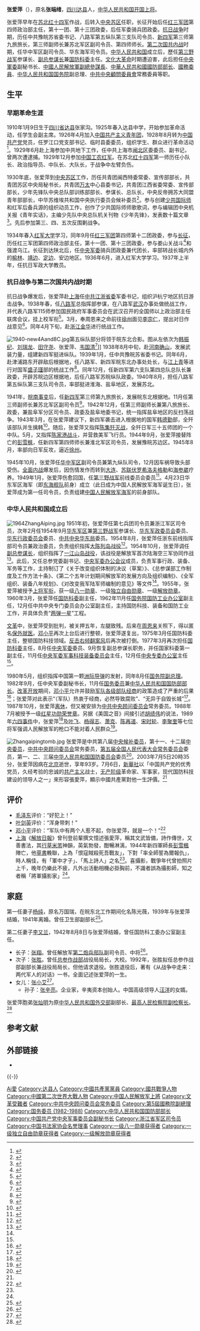 {{Infobox Officeholder
|name = 张爱萍
|image name = Zhang Aiping.jpg
|width = 200px
|圖像說明= 张爱萍像
|order1        = 第六任
|office1       = 中华人民共和国国防部部长
|term_start1   = 1982年11月
|term_end1     = 1988年4月
|predecessor1  = [[耿飚|耿飚]]
|successor1    = [[秦基伟|秦基伟]]
|premier1    = [[赵紫阳|赵紫阳]]
|order2        = 第五届
|office2       = 中华人民共和国国务院副总理
|term_start2   = 1980年9月
|term_end2     = 1982年5月
|predecessor2  = 
|successor2    = 
|premier2    = 赵紫阳
|原名    = 张端绪
|other_names = 
|foreign_names =
|english_names =
|Sex = 男
|date of birth = {{Birth date|1910|1|9}}
|place of birth = {{QING}}[[四川省_(清)|四川省]][[达县|达县]]
|date of death = {{Death date and age|2003|7|5|1910|1|9}}
|place of death = {{PRC}}[[北京市|北京市]]
|nationality = {{PRC}}
|residence =
|languages = [[汉语|汉语]]
|height =
|weight =
|政党 = {{CPC}}
|rank = 中华民国国民革命军陆军上校（1938年）<br/>[[中国人民解放军上将|中国人民解放军上将]] （1955年）
|配偶    = 杨纯<br />[[李又兰|李又兰]]
|子女 = 子：张胜、张翔<br />女：张小艾
|母校 = 国工农红军大学
|past = 
|work =
|效忠    = {{CPC}}
|服務    = [[中国工农红军|中国工农红军]]<br>[[国民革命军第十八集团军|国民革命军第十八集团军]]<br>[[国民革命军陆军新编第四军|国民革命军陆军新编第四军]]<br>{{PLA}}
|服役期間= 1929年-1987年
|階級    = 
|隊      = 
|戰爭    = [[第一次国共内战|第一次国共内战]]<br /> [[抗日战争|抗日战争]]<br /> [[第二次国共内战|第二次国共内战]]
|獲獎    = [[File:Order_of_Bayi_1st_Class.svg|50px]] [[中华人民共和国|中华人民共和国]]一级[[八一勋章_(1955年)|八一勋章]]（1955年）<br>[[File:Order_of_Independence_and_Freedom_1st_Class.svg|50px]] 中华人民共和国一级[[独立自由勋章|独立自由勋章]]（1955年）<br>[[File:Order_of_Liberation_1st_Class.svg|50px]] 中华人民共和国一级[[解放勋章|解放勋章]]（1955年）<br />中国人民解放军一级红星功勋荣誉章（1988年）
|著作    =《神剑之歌》<br /> 《张爱萍军事文选》
}}

'''张爱萍'''（{{bd|1910年|1月9日|2003年|7月5日|catIdx=Z}}），原名'''张端绪'''{{r|sjz|page=2}}，[[四川|四川]][[达县|达县]]人，[[中国人民解放军上将|中华人民共和国开国上将]]。

张爱萍早年在[[苏北|苏北]][[红十四军|红十四军]]作战，后转入[[中央苏区|中央苏区]]任职，长征开始后任[[红三军团|红三军团]]第四师政治部主任，第十一团、第十三团政委，后任军委骑兵团政委。[[抗日战争|抗日战争]]时期，历任中共豫皖苏省委书记、八路军第五纵队第三支队司令员、[[新四军|新四军]]第三师第九旅旅长，第三师副师长兼苏北军区副司令员、第四师师长。[[第二次国共内战|第二次国共内战]]时期，任华中军区副司令员、华东海军司令员。[[中华人民共和国|中华人民共和国]]成立后，歷任[[第三野战军|第三野战军]]参谋长、[[中国人民解放军总参谋部|副总参谋长]]兼[[国防科委|国防科委]]主任。[[文化大革命|文化大革命]]时期遭迫害，此后担任[[中央軍委|中央軍委]]副秘书长、[[中國人民解放軍副總參謀長|中國人民解放軍副總參謀長]]、[[中華人民共和國國防部部长|中華人民共和國國防部部长]]、[[國務委員|國務委員]]、[[中华人民共和国国务院|中华人民共和国国务院]]副总理、[[中共中央顧問委員會|中共中央顧問委員會]]常務委員等职。

== 生平 ==
=== 早期革命生涯 ===
{{See also|红十四军|少共国际师|长征}}
1910年1月9日生于[[四川省|四川省]][[达县|达县]]张家沟。1925年春入达县中学，开始参加革命活动，任学生会副主席。1926年4月加入[[中国共产主义青年团|中国共产主义青年团]]，1928年8月转为[[中国共产党|中国共产党]]党员，任罗江口党支部书记、临时县委委员，组织学生、群众进行革命活动{{r|sjz|page=11-19}}<ref name="前防長">{{cite news|title=前防長張愛萍病逝|accessdate=2005-04-02|location=[[香港|香港]]|newspaper=《[[明報|明報]]》|date=2003年7月7日}}</ref>。1929年6月赴上海参加中共地下工作，任中共上海市[[闸北区|闸北区]]委委员、副书记，曾两次遭逮捕{{r|sjz|page=31-37}}。1929年12月参加[[中国工农红军|中国工农红军]]{{r|sjz|page=39}}。在苏北[[红十四军|红十四军]]第一师历任小队长、政治指导员、中队长、大队长，于战争中左臂负伤。

1930年底，张爱萍到[[中央苏区|中央苏区]]工作，历任共青团闽西特委常委、宣传部部长，共青团苏区中央局秘书长，共青团[[万安|万]][[太和县|太]]中心县委书记，共青团江西省委常委、宣传部部长，少年先锋队中央总队部训练部部长、参谋长、总队长，中央反帝拥苏大同盟青年部部长，中华苏维埃共和国中央执行委员会候补委员<ref>{{cite book|language=zh-hans|title=中国共产党历史大辞典 1921-2011|volume=总论·人物|author=李景田主编|location=北京|publisher=中共中央党校出版社|year=2011|isbn=7-5035-4491-0|pages=321}}</ref>。参与创建[[少共国际师|少共国际师]]和红军后备兵源的组织动员工作，创作了少共国际师师歌歌词{{r|sjz|page=77}}，参与编辑团中央机关报《青年实话》，主编少先队中央总队机关刊物《少年先锋》，发表数十篇文章<ref name="官方">{{cite web|title=组图：张爱萍同志生平|date=2003-07-12|url=http://news.xinhuanet.com/mil/2003-07/12/content_970361.htm|publisher=新华网|accessdate=2015-02-15|archive-date=2015-02-16|archive-url=https://web.archive.org/web/20150216202929/http://news.xinhuanet.com/mil/2003-07/12/content_970361.htm|dead-url=no}}</ref>。先后参加第三、四、五次反围剿战争。

1934年春入[[红军大学|红军大学]]学习，同年9月任[[红三军团|红三军团]]第四师第十二团政委{{r|sjz|page=104}}，参与[[长征|长征]]，历任红三军团第四师政治部主任，第十一团、第十三团政委，参与娄山关战斗<ref>{{cite book|language=zh-hans|author=王树增|title=长征|url=https://archive.org/details/changzheng0000wang|year=2006|location=北京|publisher=人民文学出版社|isbn=978-7-02-005798-6|pages=[https://archive.org/details/changzheng0000wang/page/275 275]-279}}</ref>和强渡乌江{{r|czz|page=290}}。长征到达陕北后，任[[中央军委|中央军委]]骑兵团政委兼代团长{{r|sjz|page=162}}，率部转战长城内外的[[榆林|榆林]]、[[靖边|靖边]]、[[定边|定边]]、安边地区。1936年6月，进入红军大学学习。1937年上半年，任抗日军政大学教员{{r|sjz|page=175}}。

=== 抗日战争与第二次国共内战时期 ===
{{See also|新四军|江上青|东海舰队}}
抗日战争爆发后，张爱萍赴[[上海|上海]]任[[中共江浙省委|中共江浙省委]]军委书记，组织沪杭宁地区抗日游击战争{{r|sjz|page=179}}。1938年春，任[[八路军|八路军]]总指挥部参谋，在八路军[[武汉|武汉]]办事处做统战工作，并代表八路军115师参加国民政府军事委员会在武汉召开的全国师以上政治部主任联席会议，挂上校军衔<ref>{{cite web|url =http://www.sn.xinhuanet.com/2008-07/30/content_13975439.htm|title =红军改编为八路军初期部队作战序列|date =2008-07-30|language =zh-hans|publisher =新华网|deadurl =yes|archiveurl =https://web.archive.org/web/20150924103019/http://www.sn.xinhuanet.com/2008-07/30/content_13975439.htm|archivedate =2015-09-24}}</ref>。3月，奉周恩来之命前往[[徐州|徐州]]面见[[李宗仁|李宗仁]]，提出对日作战意见{{r|sjz|page=193-194}}<ref>{{cite web|url=http://roll.sohu.com/20140403/n397699884.shtml|title=周恩来与台儿庄大战鲜为人知的往事|date=2014-04-03|accessdate=2015-02-15|publisher=搜狐|archive-date=2015-02-15|archive-url=https://web.archive.org/web/20150215182832/http://roll.sohu.com/20140403/n397699884.shtml|dead-url=no}}</ref>。同年4月下旬，赴[[浙江|浙江]][[金华|金华]]进行统战工作{{r|sjz|page=194}}。

[[File:1940-new4Aand8C.jpg|thumb]]第五纵队部分将领于皖东北合影。图从左依次为[[韩振纪|韩振纪]]、[[刘瑞龙|刘瑞龙]]、[[田守尧|田守尧]]、张爱萍、[[韦国清|韦国清]]{{r|czz|page=图片页第一组}}<ref>{{cite news|url=http://www.news365.com.cn/bhygb/ygb/201307/t20130708_1306584.html|title=为八路军太行纪念馆一幅照片求证|author=严建平|date=2013-07-07|accessdate=2015-02-16|publisher=新民晚报|deadurl=yes|archiveurl=https://archive.is/20140912091143/http://www.news365.com.cn/bhygb/ygb/201307/t20130708_1306584.html|archivedate=2014-09-12}}</ref>]]
1938年8月中旬，赴[[河南|河南]][[确山|确山]]，发展武装力量，组建新四军挺进纵队{{r|sjz|page=205}}。1939年1月，任中共豫皖苏省委书记。同年6月，赴津浦路东开辟敌后根据地，任八路军、新四军皖东北办事处处长，与[[江上青|江上青]]等进行对国军[[盛子瑾|盛子瑾]]部的统战工作<ref>{{cite web|url=http://www.people.com.cn/GB/paper81/14705/1305014.html|title=他改变了中国  江泽民传|publisher=人民网 来源：《大地》2005年第八期|author=罗伯特·劳伦斯·库恩|date=|accessdate=2011-07-13|language=Zh-hans|archive-date=2011-09-28|archive-url=https://web.archive.org/web/20110928110023/http://www.people.com.cn/GB/paper81/14705/1305014.html|dead-url=no}}</ref>。同年12月，任新四军第六支队第四总队总队长兼政委，开辟苏皖边区根据地，后任八路军苏皖纵队政委。1940年8月，担任八路军第五纵队第三支队司令员，率部挺进淮海、盐阜地区，发展苏北{{r|sjz|page=261}}。

1941年，[[皖南事变|皖南事变]]后，任[[新四军|新四军]]第三师第九旅旅长，发展皖东北根据地{{r|czz|page=87-89}}。11月任第三师副师长兼苏北军区副司令员<ref>{{cite book |language=zh-hans|author=张明金、刘立勤 |title=中国人民解放军历史上的200个军区|year=2010|location=北京|publisher=解放军文艺出版社|isbn=978-7-5033-2252-5|pages=163}}</ref>{{r|sjz|page=302}}。1942年12月，任第三师副师长兼第八旅旅长、政委，兼盐阜军分区司令员、政委及盐阜地委书记，统一指挥盐阜地区的反扫荡战争。1943年3月，在张爱萍建议下，新四军袭击进入根据地的国军[[韩德勤|韩德勤]]部，全歼该部队并生擒韩{{r|sjz|page=331}}<ref>{{Cite news|url=http://dangshi.people.com.cn/GB/144956/10842948.html|title=新四军捉放韩德勤纪实 (4)|author=刘小清|date=2010-01-26|accessdate=2015-02-15|publisher=中国共产党新闻网|archive-date=2014-08-12|archive-url=https://web.archive.org/web/20140812213829/http://dangshi.people.com.cn/GB/144956/10842948.html|dead-url=no}}</ref>。随后，张爱萍又指挥[[陈集歼灭战|陈集歼灭战]]，全歼日军三十五师团的一个中队{{r|sjz|page=335-339}}。5月，又指挥[[陈家港战斗|陈家港战斗]]，并营救美军飞行员{{r|sjz|page=343}}。1944年9月，张爱萍接替阵亡的[[彭雪枫|彭雪枫]]，任新四军第四师师长兼淮北军区司令员，发展豫皖苏边区{{r|sjz|page=347}}。1945年8月，率部向日军反攻，逼近[[徐州|徐州]]。

1945年10月，张爱萍任[[华中军区_(新四军)|华中军区]]副司令员兼第九纵队司令{{r|czz|page=126}}，12月因车祸导致头部受伤{{r|czz|page=127}}。[[第二次国共内战|全面内战]]爆发后，因伤情发作而转到[[大连|大连]]、[[苏联|苏联]][[伏罗希洛夫格勒|伏罗希洛夫格勒]]和[[海参崴|海参崴]]疗养{{r|sjz|page=378-379}}。1949年1月，张爱萍伤愈回国，任[[第三野战军|第三野战军]]前线委员会委员<ref>{{cite book |author=欧阳青 |title=大授衔：1955共和国将帅授衔档案|year=2011 |publisher=长城出版社 |location=北京|pages=424|isbn=978-7-5483-0058-8 |language = zh-hans}}</ref>。4月23日华东军区海军（即[[东海舰队|东海舰队]]前身）成立（此日成为中国人民解放军海军诞生日），张爱萍成为第一任司令员，负责组建[[中国人民解放军海军|中国人民解放军海军]]的前身部队{{r|sjz|page=384}}。

=== 中华人民共和国成立后 ===
{{See also|一江山岛战役|两弹一星|军队经商}}
[[File:1964ZhangAiping.jpg|thumb]]
1951年初，张爱萍任第七兵团司令员兼浙江军区司令员，次年2月任1954年9月[[华东军区|华东军区]]兼[[第三野战军|第三野战军]]参谋长、[[华东军政委员会|华东军政委员会]]委员、[[华东行政委员会|华东行政委员会]]委员、[[中共中央华东局|中共中央华东局]]委员{{r|czz|page=214}}。1954年8月，张爱萍任浙东前线指挥部司令员兼政治委员，负责组织指挥[[大陳島撤退|大陈列岛战役]]<ref>{{cite web|language=zh-hans|url=http://news.ifeng.com/history/1/200710/1010_335_252972_1.shtml|title=亮剑台海：解放军首次联合作战解放一江山岛纪实|publisher=凤凰新媒体|date=2007-10-10|accessdate=2015-02-15|archive-date=2014-09-12|archive-url=https://web.archive.org/web/20140912141053/http://news.ifeng.com/history/1/200710/1010_335_252972_1.shtml|dead-url=no}}</ref>。1954年10月，张爱萍调任[[中国人民解放军总参谋部|副总参谋长]]，组织指挥了[[一江山岛战役|一江山岛战役]]，该战役是解放军首次陆海空三军协同作战<ref>{{cite book|language=zh-hans|author=徐焰|title=金门之战|publisher=辽宁人民出版社|location=沈阳|year=2011|isbn=978-7-205-06942-1|pages=128}}</ref>。此后，又任总参党委副书记、[[中央军委办公会议|中央军委办公会议]]成员，负责军事行政、装备、军务等工作{{r|sjz|page=482}}，主持制订了《关于改变组织体制的决议（草案）》、《总参谋部工作制度及工作方法十条》、《第二个五年计划期间解放军的发展方向及组织编制》、《全军组织、装备八年规划》、《对改变我军陆军师编制的意见》等文件<ref name="官方"/>。1955年，张爱萍被授予[[上将|上将]][[军衔|军衔]]，获一级[[八一勋章_(1955年)|八一勋章]]、一级[[独立自由勋章|独立自由勋章]]、一级[[解放勋章|解放勋章]]。1960年3月，张爱萍任[[国防科委|国防科委]]副主任，1962年11月任[[国务院国防工业办公室|国务院国防工业办公室]]副主任，12月任中共中央专门委员会办公室副主任，主持国防科技、装备和国防工业工作，并具体负责“[[两弹一星|两弹一星]]”工程{{r|czz|page=333}}。

[[文革|文革]]中，张爱萍受到批判，被关押五年，左腿致残{{r|sjz|page=602}}。后来在[[周恩来|周恩来]]关照下，得以匿名[[保外就医|保外就医]]。[[邓小平|邓小平]]再次上台后进行整顿，张爱萍遂复出，1975年3月任国防科委主任，整顿国防科技领域。[[反击右倾翻案风|反击右倾翻案风]]后再次被打倒{{r|sjz|page=644}}。1977年3月再次担任[[国防科委|国防科委]]主任，8月任[[中央军委|中央军委]]委员、9月恢复副总参谋长职务，并任国家科委第一副主任，11月任[[中央军委军事科技装备委员会|中央军委军事科技装备委员会]]主任，12月任[[中央专委办公室|中央专委办公室]]主任<ref name="官方"/>。

1980年5月，组织指挥中国第一颗[[洲际导弹|洲际导弹]]的发射，同年8月任[[国务院副总理|国务院副总理]]。1982年9月，任中央军委副秘书长，11月任[[国务委员|国务委员]]兼[[中华人民共和国国防部部长|中华人民共和国国防部部长]]{{r|sjz|page=705}}。[[改革开放|改革开放]]期间，[[邓小平|邓小平]]允许并鼓励[[军队经商|军队各级部队经商]]的政策造成了严重的后果<ref name="傅高义">{{cite book| language = zh-hans |author=傅高义著;冯克利译|title=邓小平时代|year=2013|publisher=生活·读书·新知三联书店|isbn=978-7-1080-4153-1|pages=530}}</ref>；张爱萍对此表示“（军队）热衷于经商，必然导致腐败”、“无异于自毁长城”<ref>{{cite web|language=zh-hans|url=http://dangshi.people.com.cn/GB/85038/10205372.html|title=张爱萍痛斥军队经商|publisher=中国共产党新闻网|date=2009-10-16|accessdate=2010-04-01|archive-date=2009-10-19|archive-url=https://web.archive.org/web/20091019115646/http://dangshi.people.com.cn/GB/85038/10205372.html|dead-url=no}}</ref>。1987年10月，张爱萍[[离休|离休]]，但又被安排为[[中共中央顾问委员会|中共中央顾问委员会]]常务委员。1988年7月被授予一级[[红星功勋荣誉章|红星功勋荣誉章]]。另据《美国之音》间接引述[[胡绩伟|胡绩伟]]的说法，1989年[[六四事件|六四事件]]中，张爱萍<ref>{{Cite book|title=从战争中走来：两代军人的对话|last=张|first=胜|date=2008-1|publisher=中国青年出版社|others=结合[[w:王震|w:王震]]的经历和立场，这个发生在1989年的“重大问题”很可能是[[六四事件|六四事件]]|year=|isbn=9787500679561|location=北京|pages=489|language=zh-hans|quote=（第420页）……可惜在九年后（1989年），他们（指张爱萍和[[王震|王震]]）在一个‘重大问题’上发生了争执……}}</ref>及[[叶飞|叶飞]]、[[杨得志|杨得志]]、[[萧克|萧克]]、[[陈再道|陈再道]]、[[宋时轮|宋时轮]]、[[李聚奎|李聚奎]]等七位将军强调人民解放军的枪口不能对着人民群众<ref>{{cite news|title=鲜明对照：中外媒体谈赵紫阳葬礼|url=http://www.voachinese.com/content/a-21-w2005-02-05-voa40-57786062/1056870.html|accessdate=2005-04-02|newspaper=美国之音|date=2005-04-02|archive-date=2013-05-23|archive-url=https://web.archive.org/web/20130523194822/http://www.voachinese.com/content/a-21-w2005-02-05-voa40-57786062/1056870.html|dead-url=no}}</ref>。

[[File:Zhangaipingtomb.jpg|thumb]]
张爱萍是中共第八届[[中央候补委员|中央候补委员]]，第十一、十二届[[中央委员|中央委员]]，[[中共中央顾问委员会|中共中央顾问委员会]]常务委员，[[第五届全国人民代表大会常务委员会|第五届全国人民代表大会常务委员会]]委员，第一、二、三届[[中华人民共和国国防委员会|中华人民共和国国防委员会]]委员<ref>{{cite book|language=zh-hans|author=星火燎原编辑部|title=中国人民解放军将帅名录：第一卷 |year=2006|publisher=解放军出版社 |location=北京|isbn=7-5065-5055-5|pages=105}}</ref>。2003年7月5日20時35分，张爱萍因病在[[北京|北京]]逝世，享年93岁。7月6日，[[新華社|新華社]]以「中国共产党的优秀党员，久经考验的忠诚的[[共产主义|共产主义]]战士，[[无产阶级|无产阶级]]革命家、军事家，现代国防科技建设的领导人之一」來形容張愛萍，顯示中國共產黨對他一生評價。<ref name="前防長"/>

== 评价 ==
*[[毛泽东|毛泽东]]评价：“好犯上！”
*[[叶剑英|叶剑英]]评价：“浑身带刺！”
*[[邓小平|邓小平]]评价：“军队中有两个人惹不起，你张爱萍，就是一个！”<ref>{{cite web |url=http://mil.chinaiiss.com/html/20148/4/a6e91f.html |title=揭秘：哪位开国将军被毛泽东评价为“好犯上”？ |date=2014-08-04 |accessdate=2015-02-16 |publisher=战略网 |archive-url=https://web.archive.org/web/20150216122442/http://mil.chinaiiss.com/html/20148/4/a6e91f.html |archive-date=2015-02-16 |dead-url=yes }}</ref>
*[[上海|上海]]《[[解放日報|解放日報]]》曾刊登前輩撰文憶述張愛萍，稱其文武皆備，詩作傳世，又善書法，其[[行草|行草]][[米芾|米芾]]神韻，英氣勃發，酣暢淋漓，1944年新四軍師長[[彭雪楓|彭雪楓]]陣亡，他[[草書|草書]]輓聯，上為「恨寇賊殺死吾戰友」，下對「率全師誓為爾報仇」，時人稱佳，有「軍中才子」、「馬上詩人」之名<ref name=前防長/>。喜攝影，戰爭年代曾拍照片上千，晚年仍樂此不疲，凡外出活動相機必掛胸前，不識者誤為攝影師，知之者稱「將軍攝影家」<ref name=前防長/>。

== 家庭 ==
第一任妻子[[杨纯_(中共)|杨纯]]，原名万国瑞，在皖东北工作期间化名陈光薇，1939年与张爱萍结婚，1941年离婚。曾任卫生部副部长<ref>{{cite web|url=http://www.ourjiangsu.com/a/20171205/1512442585235.shtml|title=女中豪杰杨纯纵横淮海|date=2017-12-05|accessdate=2018-04-24|publisher=我苏网|archive-date=2018-04-25|archive-url=https://web.archive.org/web/20180425031946/http://www.ourjiangsu.com/a/20171205/1512442585235.shtml|dead-url=no}}</ref>。

第二任妻子[[李又兰|李又兰]]，1942年8月8日与张爱萍结婚，曾任国防科工委办公室副主任。

*长子：[[张翔_(中将)|张翔]]。曾任解放军[[中国人民解放军火箭军|第二炮兵部队]]副司令员、中将<ref>{{cite web|url=http://news.sina.com.cn/c/2007-08-20/114813702704.shtml|title=张爱萍之子张翔：打破我军信息化瓶颈的将军|date=2007-08-20|accessdate=2015-08-24|publisher=新浪|archive-date=2016-03-04|archive-url=https://web.archive.org/web/20160304110848/http://news.sina.com.cn/c/2007-08-20/114813702704.shtml|dead-url=no}}</ref>。
*次子：[[张胜_(大校)|张胜]]。曾任[[中央军委联合参谋部作战局|总参作战部]]战役局局长，大校。1992年，张胜拟任总参作战部副部长兼战役局局长，但他请求退役{{r|czz|page=670}}。张胜退役后，著有《从战争中走来：两代军人的对话》一书，全面记述张爱萍的一生。
*女儿：[[张小艾|张小艾]]<ref>{{cite web|url=http://news.163.com/06/1009/09/2SVV5VCB00011229.html|title=将军女儿寻找泡桐岗|publisher=网易|date=2006-10-09|accessdate=2015-08-24|archive-url=https://web.archive.org/web/20160130175237/http://news.163.com/06/1009/09/2SVV5VCB00011229.html|archive-date=2016-01-30|dead-url=yes}}</ref>。
**孙子：[[張辛亮|张辛亮]]。企业家，辛夷资本创始人。中国高级领导人[[汪洋_(1955年)|汪洋]]的女婿。

张爱萍胞弟[[张灿明|张灿明]]为原[[中华人民共和国外交部|中华人民共和国外交部]]副部长、[[中华人民共和国最高人民检察院副检察长|最高人民检察院副检察长]]。<ref>{{cite web|url=http://www.tchuan.gov.cn/show/2017/06/20/20712.html|title=张爱萍故居|website=达州市通川区人民政府|date=2017-06-20|access-date=2021-04-14|archive-date=2021-04-15|archive-url=https://web.archive.org/web/20210415232200/http://www.tchuan.gov.cn/show/2017/06/20/20712.html|dead-url=no}}</ref>

== 参考文献 ==
{{Reflist|30em|refs=
<ref name="sjz">{{cite book |language=zh-hans|author= 东方鹤|authorlink=贺茂之|title= 上将张爱萍（上下）|year=2007|publisher= 人民出版社|location=北京|isbn=978-7-01-003139-2}}</ref>
<ref name="czz">{{cite book |language=zh-hans|author= 张胜|title= 从战争中走来：两代军人的对话|year=2013 |publisher= 生活·读书·新知三联书店|edition=修订版|location=北京 |isbn=978-7-108-04695-6}}</ref>
}}

== 外部链接 ==
* {{Wikiquote-inline}}

{{-}}
{{start box}}
{{s-gov|prc}}
{{s-before|[[耿飚|耿飚]]}}
{{s-title|[[中華人民共和國國防部部長|中華人民共和國國防部部長]]|1982年－1988年}}
{{s-after|[[秦基偉|秦基偉]]}}
{{s-mil|pla}}
{{s-before|[[王建安|王建安]]}}
{{s-title|[[中国人民解放军浙江省军区|中国人民解放军浙江省军区]]司令员|1951年2月-1952年7月}}
{{s-after|[[王必成_(中将)|王必成]]}}
{{end box}}
{{中共中央顾问委员会常务委员会}}
{{国务院/5|副总理|国务委员|部门首长}}
{{国务院/6|国务委员|部门首长}}
{{国务院/国务委员}}
{{中央军委/11}}
{{中央军委/12}}
{{中华人民共和国国防部部长}}
{{中国人民解放军开国上将}}
{{中国人民解放军海军}}
{{中国书法家协会第一届理事会}}
{{中国书法家协会第二届理事会}}
{{张爱萍家系}}

{{Authority control}}
{{DEFAULTSORT:Zhang張}}
[[Category:张姓|Ai愛]]
[[Category:达县人|Category:达县人]]
[[Category:中國共產黨黨員|Category:中國共產黨黨員]]
[[Category:國共戰爭人物|Category:國共戰爭人物]]
[[Category:中國第二次世界大戰人物|Category:中國第二次世界大戰人物]]
[[Category:中国人民解放军上將|Category:中国人民解放军上將]]
[[Category:文革受難者|Category:文革受難者]]
[[Category:中共中央顾问委员会常务委员|Category:中共中央顾问委员会常务委员]]
[[Category:第5屆國務院副總理|Category:第5屆國務院副總理]]
[[Category:国务委员_(1982-1988)|Category:国务委员 (1982-1988)]]
[[Category:中华人民共和国国防部部长|Category:中华人民共和国国防部部长]]
[[Category:中国共产党中央军事委员会副秘书长|Category:中国共产党中央军事委员会副秘书长]]
[[Category:浙江省军区司令员|Category:浙江省军区司令员]]
[[Category:中国书法家协会名誉理事|Category:中国书法家协会名誉理事]]
[[Category:一级八一勋章获得者|Category:一级八一勋章获得者]]
[[Category:一级独立自由勋章获得者|Category:一级独立自由勋章获得者]]
[[Category:一级解放勋章获得者|Category:一级解放勋章获得者]]